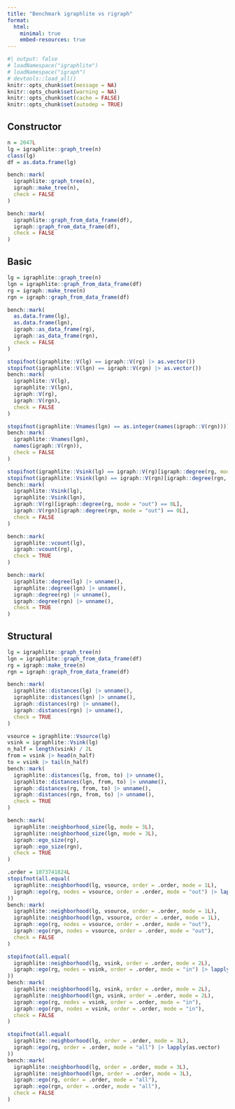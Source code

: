 ```yaml
---
title: "Benchmark igraphlite vs rigraph"
format:
  html:
    minimal: true
    embed-resources: true
---
```



```r
#| output: false
# loadNamespace("igraphlite")
# loadNamespace("igraph")
# devtools::load_all()
knitr::opts_chunk$set(message = NA)
knitr::opts_chunk$set(warning = NA)
knitr::opts_chunk$set(cache = FALSE)
knitr::opts_chunk$set(autodep = TRUE)
```


## Constructor

```r
n = 2047L
lg = igraphlite::graph_tree(n)
class(lg)
df = as.data.frame(lg)

bench::mark(
  igraphlite::graph_tree(n),
  igraph::make_tree(n),
  check = FALSE
)

bench::mark(
  igraphlite::graph_from_data_frame(df),
  igraph::graph_from_data_frame(df),
  check = FALSE
)
```


## Basic

```r
lg = igraphlite::graph_tree(n)
lgn = igraphlite::graph_from_data_frame(df)
rg = igraph::make_tree(n)
rgn = igraph::graph_from_data_frame(df)

bench::mark(
  as.data.frame(lg),
  as.data.frame(lgn),
  igraph::as_data_frame(rg),
  igraph::as_data_frame(rgn),
  check = FALSE
)

stopifnot(igraphlite::V(lg) == igraph::V(rg) |> as.vector())
stopifnot(igraphlite::V(lgn) == igraph::V(rgn) |> as.vector())
bench::mark(
  igraphlite::V(lg),
  igraphlite::V(lgn),
  igraph::V(rg),
  igraph::V(rgn),
  check = FALSE
)

stopifnot(igraphlite::Vnames(lgn) == as.integer(names(igraph::V(rgn))))
bench::mark(
  igraphlite::Vnames(lgn),
  names(igraph::V(rgn)),
  check = FALSE
)

stopifnot(igraphlite::Vsink(lg) == igraph::V(rg)[igraph::degree(rg, mode = "out") == 0L] |> as.vector())
stopifnot(igraphlite::Vsink(lgn) == igraph::V(rgn)[igraph::degree(rgn, mode = "out") == 0L] |> as.vector())
bench::mark(
  igraphlite::Vsink(lg),
  igraphlite::Vsink(lgn),
  igraph::V(rg)[igraph::degree(rg, mode = "out") == 0L],
  igraph::V(rgn)[igraph::degree(rgn, mode = "out") == 0L],
  check = FALSE
)

bench::mark(
  igraphlite::vcount(lg),
  igraph::vcount(rg),
  check = TRUE
)

bench::mark(
  igraphlite::degree(lg) |> unname(),
  igraphlite::degree(lgn) |> unname(),
  igraph::degree(rg) |> unname(),
  igraph::degree(rgn) |> unname(),
  check = TRUE
)
```


## Structural

```r
lg = igraphlite::graph_tree(n)
lgn = igraphlite::graph_from_data_frame(df)
rg = igraph::make_tree(n)
rgn = igraph::graph_from_data_frame(df)

bench::mark(
  igraphlite::distances(lg) |> unname(),
  igraphlite::distances(lgn) |> unname(),
  igraph::distances(rg) |> unname(),
  igraph::distances(rgn) |> unname(),
  check = TRUE
)

vsource = igraphlite::Vsource(lg)
vsink = igraphlite::Vsink(lg)
n_half = length(vsink) / 2L
from = vsink |> head(n_half)
to = vsink |> tail(n_half)
bench::mark(
  igraphlite::distances(lg, from, to) |> unname(),
  igraphlite::distances(lgn, from, to) |> unname(),
  igraph::distances(rg, from, to) |> unname(),
  igraph::distances(rgn, from, to) |> unname(),
  check = TRUE
)

bench::mark(
  igraphlite::neighborhood_size(lg, mode = 3L),
  igraphlite::neighborhood_size(lgn, mode = 3L),
  igraph::ego_size(rg),
  igraph::ego_size(rgn),
  check = TRUE
)

.order = 1073741824L
stopifnot(all.equal(
  igraphlite::neighborhood(lg, vsource, order = .order, mode = 1L),
  igraph::ego(rg, nodes = vsource, order = .order, mode = "out") |> lapply(as.vector)
))
bench::mark(
  igraphlite::neighborhood(lg, vsource, order = .order, mode = 1L),
  igraphlite::neighborhood(lgn, vsource, order = .order, mode = 1L),
  igraph::ego(rg, nodes = vsource, order = .order, mode = "out"),
  igraph::ego(rgn, nodes = vsource, order = .order, mode = "out"),
  check = FALSE
)

stopifnot(all.equal(
  igraphlite::neighborhood(lg, vsink, order = .order, mode = 2L),
  igraph::ego(rg, nodes = vsink, order = .order, mode = "in") |> lapply(as.vector)
))
bench::mark(
  igraphlite::neighborhood(lg, vsink, order = .order, mode = 2L),
  igraphlite::neighborhood(lgn, vsink, order = .order, mode = 2L),
  igraph::ego(rg, nodes = vsink, order = .order, mode = "in"),
  igraph::ego(rgn, nodes = vsink, order = .order, mode = "in"),
  check = FALSE
)

stopifnot(all.equal(
  igraphlite::neighborhood(lg, order = .order, mode = 3L),
  igraph::ego(rg, order = .order, mode = "all") |> lapply(as.vector)
))
bench::mark(
  igraphlite::neighborhood(lg, order = .order, mode = 3L),
  igraphlite::neighborhood(lgn, order = .order, mode = 3L),
  igraph::ego(rg, order = .order, mode = "all"),
  igraph::ego(rgn, order = .order, mode = "all"),
  check = FALSE
)
```
